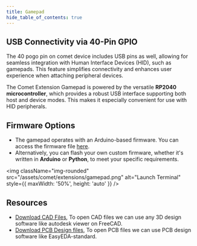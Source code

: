 ```yaml
---
title: Gamepad
hide_table_of_contents: true
---
```


## USB Connectivity via 40-Pin GPIO
The 40 pogo pin on comet device includes USB pins as well, allowing for seamless integration with Human Interface Devices (HID), such as gamepads. This feature simplifies connectivity and enhances user experience when attaching peripheral devices.

The Comet Extension Gamepad is powered by the versatile **RP2040 microcontroller**, which provides a robust USB interface supporting both host and device modes. This makes it especially convenient for use with HID peripherals.

## Firmware Options
- The gamepad operates with an Arduino-based firmware. You can access the firmware file [here](https://web-assets.mecha.so/developers-v1/comet/extensions/gamepad-arduino-firmware.rar).
- Alternatively, you can flash your own custom firmware, whether it's written in **Arduino** or **Python**, to meet your specific requirements.

<img className="img-rounded" src="/assets/comet/extensions/gamepad.png" alt="Launch Terminal" style={{ maxWidth: '50%', height: 'auto' }} />

## Resources

- [Download CAD Files](https://web-assets.mecha.so/developers-v1/comet/extensions/OBJ_PCB_mecha-gamepad-extension_2025-02-25.zip), To open CAD files we can use any 3D design software like autodesk viewer on FreeCAD.
- [Download PCB Design files](https://web-assets.mecha.so/developers-v1/comet/extensions/mecha-gamepad-extension-pcb.rar), To open PCB files we can use PCB design software like EasyEDA-standard.